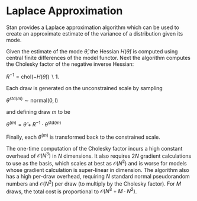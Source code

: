 # Laplace Approximation

Stan provides a Laplace approximation algorithm
which can be used to create an approximate estimate of the variance
of a distribution given its mode.

Given the estimate of the mode  $\widehat{\theta}$,
the Hessian $H(\widehat{\theta})$ is computed using
central finite differences of the model functor. 
Next the algorithm computes the Cholesky factor of the negative inverse Hessian:

$R^{-1} = \textrm{chol}(-H(\widehat{\theta})) \backslash \mathbf{1}$.

Each draw is generated on the unconstrained scale by sampling

$\theta^{\textrm{std}(m)} \sim \textrm{normal}(0, \textrm{I})$ 

and defining draw $m$ to be

$\theta^{(m)} = \widehat{\theta} + R^{-1} \cdot \theta^{\textrm{std}(m)}$

Finally, each $\theta^{(m)}$ is transformed back to the constrained scale.

The one-time computation of the Cholesky factor incurs a high constant overhead of $\mathcal{O}(N^3)$ in $N$ dimensions.
It also requires $2N$ gradient calculations to use as the basis, which scales at best as $\mathcal{O}(N^2)$ and is worse for models whose gradient calculation is super-linear in dimension.
The algorithm also has a high per-draw overhead, requiring $N$ standard normal pseudorandom numbers and $\mathcal{O}(N^2)$ per draw (to multiply by the Cholesky factor).
For $M$ draws, the total cost is proportional to $\mathcal{O}(N^3 + M \cdot N^2)$.


